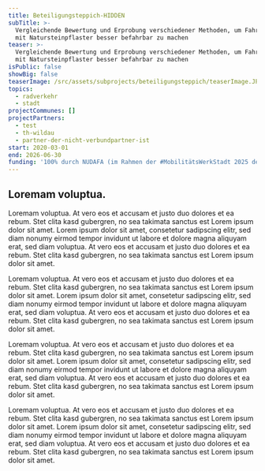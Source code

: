 ```yaml
---
title: Beteiligungsteppich-HIDDEN
subTitle: >-
  Vergleichende Bewertung und Erprobung verschiedener Methoden, um Fahrbahnen
  mit Natursteinpflaster besser befahrbar zu machen
teaser: >-
  Vergleichende Bewertung und Erprobung verschiedener Methoden, um Fahrbahnen
  mit Natursteinpflaster besser befahrbar zu machen
isPublic: false
showBig: false
teaserImage: /src/assets/subprojects/beteiligungsteppich/teaserImage.JPG
topics:
  - radverkehr
  - stadt
projectCommunes: []
projectPartners:
  - test
  - th-wildau
  - partner-der-nicht-verbundpartner-ist
start: 2020-03-01
end: 2026-06-30
funding: '100% durch NUDAFA (im Rahmen der #MobilitätsWerkStadt 2025 des BMBF)'
---
```

## Loremam voluptua.&#x20;

Loremam voluptua. At vero eos et accusam et justo duo dolores et ea rebum. Stet clita kasd gubergren, no sea takimata sanctus est Lorem ipsum dolor sit amet. Lorem ipsum dolor sit amet, consetetur sadipscing elitr, sed diam nonumy eirmod tempor invidunt ut labore et dolore magna aliquyam erat, sed diam voluptua. At vero eos et accusam et justo duo dolores et ea rebum. Stet clita kasd gubergren, no sea takimata sanctus est Lorem ipsum dolor sit amet.

Loremam voluptua. At vero eos et accusam et justo duo dolores et ea rebum. Stet clita kasd gubergren, no sea takimata sanctus est Lorem ipsum dolor sit amet. Lorem ipsum dolor sit amet, consetetur sadipscing elitr, sed diam nonumy eirmod tempor invidunt ut labore et dolore magna aliquyam erat, sed diam voluptua. At vero eos et accusam et justo duo dolores et ea rebum. Stet clita kasd gubergren, no sea takimata sanctus est Lorem ipsum dolor sit amet.

Loremam voluptua. At vero eos et accusam et justo duo dolores et ea rebum. Stet clita kasd gubergren, no sea takimata sanctus est Lorem ipsum dolor sit amet. Lorem ipsum dolor sit amet, consetetur sadipscing elitr, sed diam nonumy eirmod tempor invidunt ut labore et dolore magna aliquyam erat, sed diam voluptua. At vero eos et accusam et justo duo dolores et ea rebum. Stet clita kasd gubergren, no sea takimata sanctus est Lorem ipsum dolor sit amet.

Loremam voluptua. At vero eos et accusam et justo duo dolores et ea rebum. Stet clita kasd gubergren, no sea takimata sanctus est Lorem ipsum dolor sit amet. Lorem ipsum dolor sit amet, consetetur sadipscing elitr, sed diam nonumy eirmod tempor invidunt ut labore et dolore magna aliquyam erat, sed diam voluptua. At vero eos et accusam et justo duo dolores et ea rebum. Stet clita kasd gubergren, no sea takimata sanctus est Lorem ipsum dolor sit amet.
